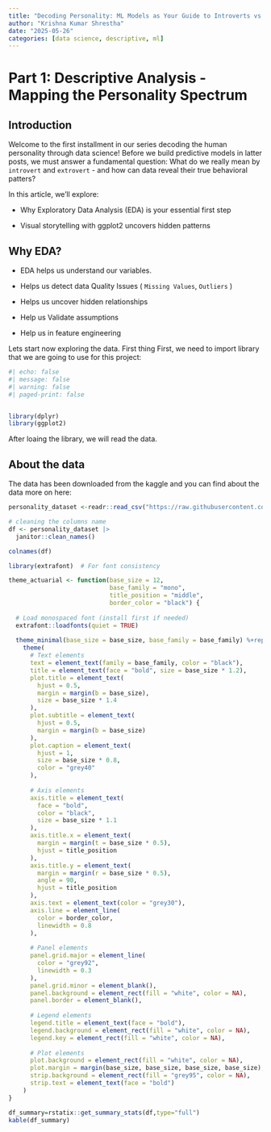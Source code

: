 ```yaml
---
title: "Decoding Personality: ML Models as Your Guide to Introverts vs. Extroverts"
author: "Krishna Kumar Shrestha"
date: "2025-05-26"
categories: [data science, descriptive, ml]
---
```


# Part 1: Descriptive  Analysis - Mapping the Personality Spectrum

## Introduction 

Welcome to the first installment in our series decoding the human personality through data science! Before we build predictive models in latter posts, we must answer a fundamental question: What do we really mean by `introvert` and `extrovert` - and how can data reveal their true behavioral patters?

In this article, we'll explore:

-   Why Exploratory Data Analysis (EDA) is your essential first step

-   Visual storytelling with ggplot2 uncovers hidden patterns

## Why EDA?

-   EDA helps us understand our variables.

-   Helps us detect data Quality Issues ( `Missing Values`, `Outliers` )

-   Helps us uncover hidden relationships

-   Help us Validate assumptions

-   Help us in feature engineering

Lets start now exploring the data. First thing First, we need to import library that we are going to use for this project:

```r
#| echo: false
#| message: false
#| warning: false
#| paged-print: false


library(dplyr)
library(ggplot2)


```


After loaing the library, we will read the data.

## About the data

The data has been downloaded from the kaggle and you can find about the data more on here:

```r



personality_dataset <-readr::read_csv("https://raw.githubusercontent.com/IKSHRESTHA/Actuarial-Reflections/refs/heads/main/data/06272925/personality_datasert.csv")

# cleaning the columns name 
df <- personality_dataset |>
  janitor::clean_names()

colnames(df)
```
```r
library(extrafont)  # For font consistency

theme_actuarial <- function(base_size = 12, 
                            base_family = "mono",
                            title_position = "middle",
                            border_color = "black") {
  
  # Load monospaced font (install first if needed)
  extrafont::loadfonts(quiet = TRUE)
  
  theme_minimal(base_size = base_size, base_family = base_family) %+replace%
    theme(
      # Text elements
      text = element_text(family = base_family, color = "black"),
      title = element_text(face = "bold", size = base_size * 1.2),
      plot.title = element_text(
        hjust = 0.5, 
        margin = margin(b = base_size),
        size = base_size * 1.4
      ),
      plot.subtitle = element_text(
        hjust = 0.5, 
        margin = margin(b = base_size)
      ),
      plot.caption = element_text(
        hjust = 1, 
        size = base_size * 0.8,
        color = "grey40"
      ),
      
      # Axis elements
      axis.title = element_text(
        face = "bold", 
        color = "black",
        size = base_size * 1.1
      ),
      axis.title.x = element_text(
        margin = margin(t = base_size * 0.5),
        hjust = title_position
      ),
      axis.title.y = element_text(
        margin = margin(r = base_size * 0.5),
        angle = 90,
        hjust = title_position
      ),
      axis.text = element_text(color = "grey30"),
      axis.line = element_line(
        color = border_color, 
        linewidth = 0.8
      ),
      
      # Panel elements
      panel.grid.major = element_line(
        color = "grey92", 
        linewidth = 0.3
      ),
      panel.grid.minor = element_blank(),
      panel.background = element_rect(fill = "white", color = NA),
      panel.border = element_blank(),
      
      # Legend elements
      legend.title = element_text(face = "bold"),
      legend.background = element_rect(fill = "white", color = NA),
      legend.key = element_rect(fill = "white", color = NA),
      
      # Plot elements
      plot.background = element_rect(fill = "white", color = NA),
      plot.margin = margin(base_size, base_size, base_size, base_size),
      strip.background = element_rect(fill = "grey95", color = NA),
      strip.text = element_text(face = "bold")
    )
}
```


```r

df_summary=rstatix::get_summary_stats(df,type="full")
kable(df_summary)

```

